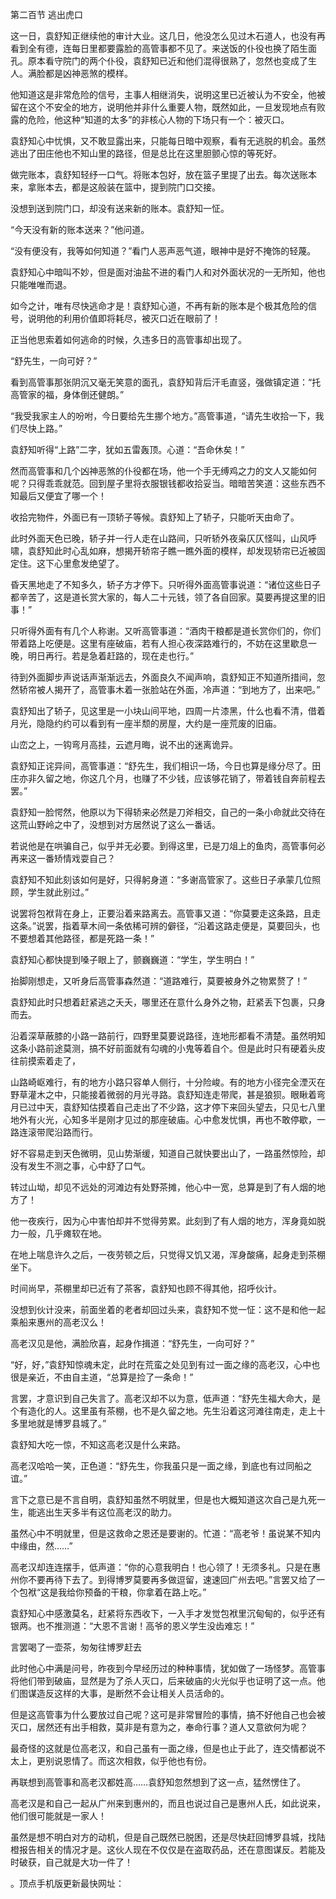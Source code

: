 

第二百节 逃出虎口

这一日，袁舒知正继续他的审计大业。这几日，他没怎么见过木石道人，也没有再看到全有德，连每日里都要露脸的高管事都不见了。来送饭的仆役也换了陌生面孔。原本看守院门的两个仆役，袁舒知已近和他们混得很熟了，忽然也变成了生人。满脸都是凶神恶煞的模样。

他知道这是非常危险的信号，主事人相继消失，说明这里已近被认为不安全，他被留在这个不安全的地方，说明他并非什么重要人物，既然如此，一旦发现地点有败露的危险，他这种“知道的太多”的非核心人物的下场只有一个：被灭口。

袁舒知心中忧惧，又不敢显露出来，只能每日暗中观察，看有无逃脱的机会。虽然逃出了田庄他也不知山里的路径，但是总比在这里胆颤心惊的等死好。

做完账本，袁舒知轻纾一口气。将账本包好，放在篮子里提了出去。每次送账本来，拿账本去，都是这般装在篮中，提到院门口交接。

没想到送到院门口，却没有送来新的账本。袁舒知一怔。

“今天没有新的账本送来？”他问道。

“没有便没有，我等如何知道？”看门人恶声恶气道，眼神中是好不掩饰的轻蔑。

袁舒知心中暗叫不妙，但是面对油盐不进的看门人和对外面状况的一无所知，他也只能唯唯而退。

如今之计，唯有尽快逃命才是！袁舒知心道，不再有新的账本是个极其危险的信号，说明他的利用价值即将耗尽，被灭口近在眼前了！

正当他思索着如何逃命的时候，久违多日的高管事却出现了。

“舒先生，一向可好？”

看到高管事那张阴沉又毫无笑意的面孔，袁舒知背后汗毛直竖，强做镇定道：“托高管家的福，身体倒还健朗。”

“我受我家主人的吩咐，今日要给先生挪个地方。”高管事道，“请先生收拾一下，我们尽快上路。”

袁舒知听得“上路”二字，犹如五雷轰顶。心道：“吾命休矣！”

然而高管事和几个凶神恶煞的仆役都在场，他一个手无缚鸡之力的文人又能如何呢？只得乖乖就范。回到屋子里将衣服银钱都收拾妥当。暗暗苦笑道：这些东西不知最后又便宜了哪一个！

收拾完物件，外面已有一顶轿子等候。袁舒知上了轿子，只能听天由命了。

此时外面天色已晚，轿子并一行人走在山路间，只听轿外夜枭仄仄怪叫，山风呼啸，袁舒知此时心乱如麻，想揭开轿帘子瞧一瞧外面的模样，却发现轿帘已近被固定住。这下心里愈发绝望了。

昏天黑地走了不知多久，轿子方才停下。只听得外面高管事说道：“诸位这些日子都辛苦了，这是道长赏大家的，每人二十元钱，领了各自回家。莫要再提这里的旧事！”

只听得外面有有几个人称谢。又听高管事道：“酒肉干粮都是道长赏你们的，你们带着路上吃便是。这里有座破庙，若有人担心夜深路难行的，不妨在这里歇息一晚，明日再行。若是急着赶路的，现在走也行。”

待到外面脚步声说话声渐渐远去，外面良久不闻声响，袁舒知正不知道所措间，忽然轿帘被人揭开了，高管事木着一张脸站在外面，冷声道：“到地方了，出来吧。”

袁舒知出了轿子，见这里是一小块山间平地，四周一片漆黑，什么也看不清，借着月光，隐隐约约可以看到有一座半颓的房屋，大约是一座荒废的旧庙。

山峦之上，一钩弯月高挂，云遮月晦，说不出的迷离诡异。

袁舒知正诧异间，高管事道：“舒先生，我们相识一场，今日也算是缘分尽了。田庄亦非久留之地，你这几个月，也赚了不少钱，应该够花销了，带着钱自奔前程去罢。”

袁舒知一脸愕然，他原以为下得轿来必然是刀斧相交，自己的一条小命就此交待在这荒山野岭之中了，没想到对方居然说了这么一番话。

若说他是在哄骗自己，似乎并无必要。到得这里，已是刀俎上的鱼肉，高管事何必再来这一番矫情戏耍自己？

袁舒知不知此刻该如何是好，只得躬身道：“多谢高管家了。这些日子承蒙几位照顾，学生就此别过。”

说罢将包袱背在身上，正要沿着来路离去。高管事又道：“你莫要走这条路，且走这条。”说罢，指着草木间一条依稀可辨的僻径，“沿着这路走便是，莫要回头，也不要想着其他路径，都是死路一条！”

袁舒知心都快提到嗓子眼上了，颤巍巍道：“学生，学生明白！”

抬脚刚想走，又听身后高管事森然道：“道路难行，莫要被身外之物累赘了！”

袁舒知此时只想着赶紧逃之夭夭，哪里还在意什么身外之物，赶紧丢下包裹，只身而去。

沿着深草蔽膝的小路一路前行，四野里莫要说路径，连地形都看不清楚。虽然明知这条小路前途莫测，搞不好前面就有勾魂的小鬼等着自个。但是此时只有硬着头皮往前摸索着走了，

山路崎岖难行，有的地方小路只容单人侧行，十分险峻。有的地方小径完全湮灭在野草灌木之中，只能接着微弱的月光寻路。袁舒知连走带爬，甚是狼狈。眼瞅着弯月已过中天，袁舒知估摸着自己走出了不少路，这才停下来回头望去，只见七八里地外有火光，心知多半是刚才见过的那座破庙。心中愈发忧惧，再也不敢停歇，一路连滚带爬沿路而行。

好不容易走到天色微明，见山势渐缓，知道自己就快要出山了，一路虽然惊险，却没有发生不测之事，心中舒了口气。

转过山坳，却见不远处的河滩边有处野茶摊，他心中一宽，总算是到了有人烟的地方了！

他一夜疾行，因为心中害怕却并不觉得劳累。此刻到了有人烟的地方，浑身竟如脱力一般，几乎瘫软在地。

在地上喘息许久之后，一夜劳顿之后，只觉得又饥又渴，浑身酸痛，起身走到茶棚坐下。

时间尚早，茶棚里却已近有了茶客，袁舒知也顾不得其他，招呼伙计。

没想到伙计没来，前面坐着的老者却回过头来，袁舒知不觉一怔：这不是和他一起乘船来惠州的高老汉么！

高老汉见是他，满脸欣喜，起身作揖道：“舒先生，一向可好？”

“好，好，”袁舒知惊魂未定，此时在荒蛮之处见到有过一面之缘的高老汉，心中也很是亲近，不由自主道，“总算是捡了一条命！”

言罢，才意识到自己失言了。高老汉却不以为意，低声道：“舒先生福大命大，是个有造化的人。这里虽有茶棚，也不是久留之地。先生沿着这河滩往南走，走上十多里地就是博罗县城了。”

袁舒知大吃一惊，不知这高老汉是什么来路。

高老汉哈哈一笑，正色道：“舒先生，你我虽只是一面之缘，到底也有过同船之谊。”

言下之意已是不言自明，袁舒知虽然不明就里，但是也大概知道这次自己是九死一生，能逃出生天多半有这位高老汉的助力。

虽然心中不明就里，但是这救命之恩还是要谢的。忙道：“高老爷！虽说某不知内中缘由，然……”

高老汉却连连摆手，低声道：“你的心意我明白！也心领了！无须多礼。只是在惠州你不要再待下去了。到得博罗莫要再多做逗留，速速回广州去吧。”言罢又给了一个包袱“这是我给你预备的干粮，你拿着在路上吃。”

袁舒知心中感激莫名，赶紧将东西收下，一入手才发觉包袱里沉甸甸的，似乎还有银两。也不推测道：“大恩不言谢！高爷的恩义学生没齿难忘！”

言罢喝了一壶茶，匆匆往博罗赶去

此时他心中满是问号，昨夜到今早经历过的种种事情，犹如做了一场怪梦。高管事将他们带到破庙，显然是为了杀人灭口，后来破庙的火光似乎也证明了这一点。他们图谋造反这样的大事，是断然不会让相关人员活命的。

但是这高管事为什么要放过自己呢？这可是非常冒险的事情，搞不好他自己也会被灭口，居然还有出手相救，莫非是有意为之，奉命行事？道人又意欲何为呢？

最奇怪的这就是位高老汉，和自己虽有一面之缘，但是也止于此了，连交情都说不太上，更别说恩情了。而这次相救，似乎他也有份。

再联想到高管事和高老汉都姓高……袁舒知忽然想到了这一点，猛然愣住了。

高老汉是和自己一起从广州来到惠州的，而且也说过自己是惠州人氏，如此说来，他们很可能就是一家人！

虽然是想不明白对方的动机，但是自己既然已脱困，还是尽快赶回博罗县城，找陆橙报告相关的情况才是。这伙人现在不仅仅是在盗取药品，还在意图谋反。若能及时破获，自己就是大功一件了！

。顶点手机版更新最快网址：

